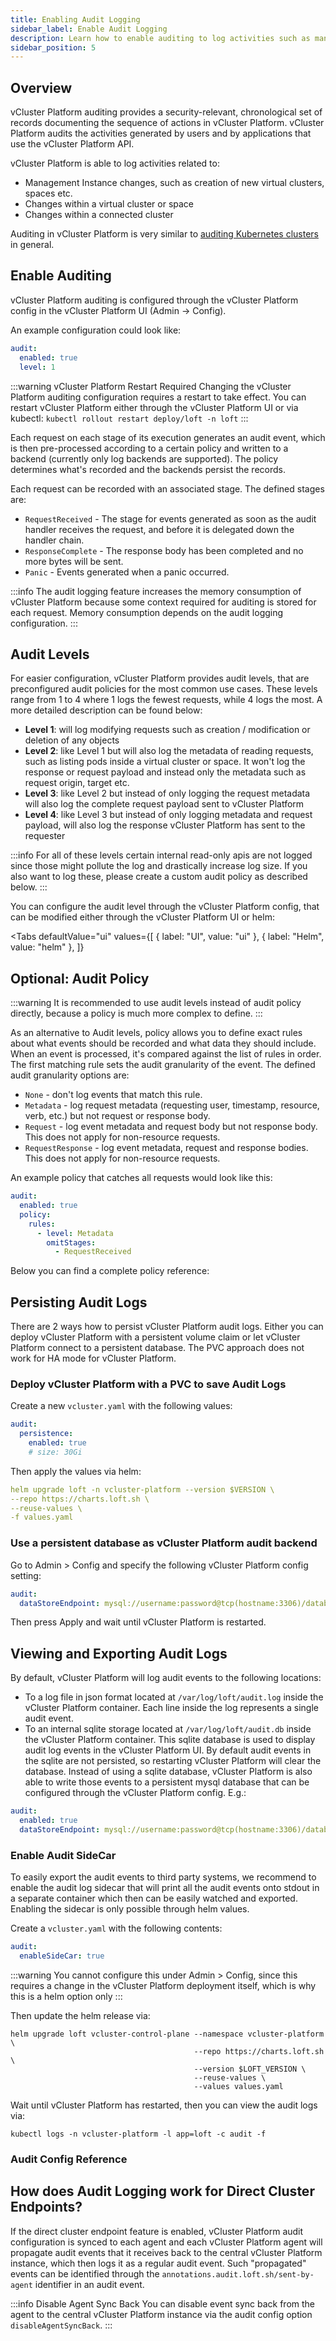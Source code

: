 ```yaml
---
title: Enabling Audit Logging 
sidebar_label: Enable Audit Logging
description: Learn how to enable auditing to log activities such as management instance changes.
sidebar_position: 5
---
```



## Overview

vCluster Platform auditing provides a security-relevant, chronological set of records documenting the sequence of actions in vCluster Platform. vCluster Platform audits the activities generated by users and by applications that use the vCluster Platform API.

vCluster Platform is able to log activities related to:

- Management Instance changes, such as creation of new virtual clusters, spaces etc.
- Changes within a virtual cluster or space
- Changes within a connected cluster

Auditing in vCluster Platform is very similar to [auditing Kubernetes clusters](https://kubernetes.io/docs/tasks/debug-application-cluster/audit/) in general.

## Enable Auditing

vCluster Platform auditing is configured through the vCluster Platform config in the vCluster Platform UI (Admin -> Config).

An example configuration could look like:

```yaml
audit:
  enabled: true
  level: 1
```

:::warning vCluster Platform Restart Required
Changing the vCluster Platform auditing configuration requires a restart to take effect. You can restart vCluster Platform either through the vCluster Platform UI or via kubectl: `kubectl rollout restart deploy/loft -n loft`
:::

Each request on each stage of its execution generates an audit event, which is then pre-processed according to a certain policy and written to a backend (currently only log backends are supported). The policy determines what's recorded and the backends persist the records.

Each request can be recorded with an associated stage. The defined stages are:

- `RequestReceived` - The stage for events generated as soon as the audit handler receives the request, and before it is delegated down the handler chain.
- `ResponseComplete` - The response body has been completed and no more bytes will be sent.
- `Panic` - Events generated when a panic occurred.

:::info
The audit logging feature increases the memory consumption of vCluster Platform because some context required for auditing is stored for each request. Memory consumption depends on the audit logging configuration.
:::

## Audit Levels

For easier configuration, vCluster Platform provides audit levels, that are preconfigured audit policies for the most common use cases. These levels range from 1 to 4 where 1 logs the fewest requests, while 4 logs the most. A more detailed description can be found below:

- **Level 1**: will log modifying requests such as creation / modification or deletion of any objects
- **Level 2**: like Level 1 but will also log the metadata of reading requests, such as listing pods inside a virtual cluster or space. It won't log the response or request payload and instead only the metadata such as request origin, target etc.
- **Level 3**: like Level 2 but instead of only logging the request metadata will also log the complete request payload sent to vCluster Platform
- **Level 4**: like Level 3 but instead of only logging metadata and request payload, will also log the response vCluster Platform has sent to the requester

:::info
For all of these levels certain internal read-only apis are not logged since those might pollute the log and drastically increase log size. If you also want to log these, please create a custom audit policy as described below.
:::

You can configure the audit level through the vCluster Platform config, that can be modified either through the vCluster Platform UI or helm:

<Tabs
  defaultValue="ui"
  values={[
    { label: "UI", value: "ui" },
    { label: "Helm", value: "helm" },
  ]}
>
  <TabItem value="ui">
    <ConfigureAuditLevelsUI />
  </TabItem>
  <TabItem value="helm">
    <ConfigureAuditLevelsHelm />
  </TabItem>
</Tabs>

## Optional: Audit Policy

:::warning
It is recommended to use audit levels instead of audit policy directly, because a policy is much more complex to define.
:::

As an alternative to Audit levels, policy allows you to define exact rules about what events should be recorded and what data they should include. When an event is processed, it's compared against the list of rules in order. The first matching rule sets the audit granularity of the event. The defined audit granularity options are:

- `None` - don't log events that match this rule.
- `Metadata` - log request metadata (requesting user, timestamp, resource, verb, etc.) but not request or response body.
- `Request` - log event metadata and request body but not response body. This does not apply for non-resource requests.
- `RequestResponse` - log event metadata, request and response bodies. This does not apply for non-resource requests.

An example policy that catches all requests would look like this:

```yaml
audit:
  enabled: true
  policy:
    rules:
      - level: Metadata
        omitStages:
          - RequestReceived
```

Below you can find a complete policy reference:

<PolicyConfiguration />

## Persisting Audit Logs

There are 2 ways how to persist vCluster Platform audit logs. Either you can deploy vCluster Platform with a persistent volume claim or let vCluster Platform connect to a persistent database. The PVC approach does not work for HA mode for vCluster Platform.

### Deploy vCluster Platform with a PVC to save Audit Logs

Create a new `vcluster.yaml` with the following values:

```yaml
audit:
  persistence:
    enabled: true
    # size: 30Gi
```

Then apply the values via helm:

```yaml
helm upgrade loft -n vcluster-platform --version $VERSION \
--repo https://charts.loft.sh \
--reuse-values \
-f values.yaml
```

### Use a persistent database as vCluster Platform audit backend

Go to Admin > Config and specify the following vCluster Platform config setting:

```yaml
audit:
  dataStoreEndpoint: mysql://username:password@tcp(hostname:3306)/database-name
```

Then press Apply and wait until vCluster Platform is restarted.

## Viewing and Exporting Audit Logs

By default, vCluster Platform will log audit events to the following locations:

- To a log file in json format located at `/var/log/loft/audit.log` inside the vCluster Platform container. Each line inside the log represents a single audit event.
- To an internal sqlite storage located at `/var/log/loft/audit.db` inside the vCluster Platform container. This sqlite database is used to display audit log events in the vCluster Platform UI. By default audit events in the sqlite are not persisted, so restarting vCluster Platform will clear the database. Instead of using a sqlite database, vCluster Platform is also able to write those events to a persistent mysql database that can be configured through the vCluster Platform config. E.g.:

```yaml
audit:
  enabled: true
  dataStoreEndpoint: mysql://username:password@tcp(hostname:3306)/database-name
```

### Enable Audit SideCar

To easily export the audit events to third party systems, we recommend to enable the audit log sidecar that will print all the audit events onto stdout in a separate container which then can be easily watched and exported.
Enabling the sidecar is only possible through helm values.

Create a `vcluster.yaml` with the following contents:

```yaml
audit:
  enableSideCar: true
```

:::warning
You cannot configure this under Admin > Config, since this requires a change in the vCluster Platform deployment itself, which is why this is a helm option only
:::

Then update the helm release via:

```
helm upgrade loft vcluster-control-plane --namespace vcluster-platform \
                                         --repo https://charts.loft.sh \
                                         --version $LOFT_VERSION \
                                         --reuse-values \
                                         --values values.yaml
```

Wait until vCluster Platform has restarted, then you can view the audit logs via:

```
kubectl logs -n vcluster-platform -l app=loft -c audit -f
```

### Audit Config Reference

<AuditConfiguration />

## How does Audit Logging work for Direct Cluster Endpoints?

If the direct cluster endpoint feature is enabled, vCluster Platform audit configuration is synced to each agent and each vCluster Platform agent will propagate audit events that it receives back to the central vCluster Platform instance, which then logs it as a regular audit event. Such "propagated" events can be identified through the `annotations.audit.loft.sh/sent-by-agent` identifier in an audit event.

:::info Disable Agent Sync Back
You can disable event sync back from the agent to the central vCluster Platform instance via the audit config option `disableAgentSyncBack`.
:::
